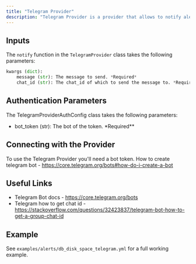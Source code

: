 ```yaml
---
title: "Telegram Provider"
description: "Telegram Provider is a provider that allows to notify alerts to telegram chats."
---
```


## Inputs

The `notify` function in the `TelegramProvider` class takes the following parameters:

```python
kwargs (dict):
    message (str): The message to send. *Required*
    chat_id (str): The chat_id of which to send the message to. *Required* (How to get chat id - https://stackoverflow.com/questions/32423837/telegram-bot-how-to-get-a-group-chat-id)
```

## Authentication Parameters

The TelegramProviderAuthConfig class takes the following parameters:

- bot_token (str): The bot of the token. \*Required\*\*

## Connecting with the Provider

To use the Telegram Provider you'll need a bot token.
How to create telegram bot - https://core.telegram.org/bots#how-do-i-create-a-bot

## Useful Links

- Telegram Bot docs - https://core.telegram.org/bots
- Telegram how to get chat id - https://stackoverflow.com/questions/32423837/telegram-bot-how-to-get-a-group-chat-id

## Example

See `examples/alerts/db_disk_space_telegram.yml` for a full working example.
